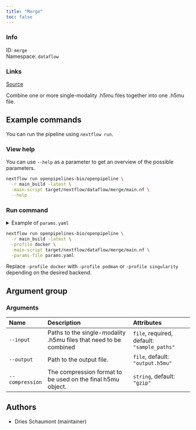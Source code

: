 ```yaml
---
title: "Merge"
toc: false
---
```


::: {.column-margin}

### Info

ID: `merge`  
Namespace: `dataflow`

### Links
[Source](https://github.com/openpipelines-bio/openpipeline/blob/main/src/dataflow/merge){.btn-action .btn-sm .btn-info .btn role="button"}

:::

Combine one or more single-modality .h5mu files together into one .h5mu file.


## Example commands

You can run the pipeline using `nextflow run`.

### View help

You can use `--help` as a parameter to get an overview of the possible parameters.

```bash
nextflow run openpipelines-bio/openpipeline \
  -r main_build -latest \
  -main-script target/nextflow/dataflow/merge/main.nf \
  --help
```

### Run command

<details>
<summary>Example of `params.yaml`</summary>
```yaml
# Arguments
input: # please fill in - example: ["sample_paths"]
# output: "$id.$key.output.h5mu"
compression: "gzip"

# Nextflow input-output arguments
publish_dir: # please fill in - example: "output/"
# param_list: "my_params.yaml"
```
</details>

```bash
nextflow run openpipelines-bio/openpipeline \
  -r main_build -latest \
  -profile docker \
  -main-script target/nextflow/dataflow/merge/main.nf \
  -params-file params.yaml
```

:::{.callout-note}
Replace `-profile docker` with `-profile podman` or `-profile singularity` depending on the desired backend.
:::

## Argument group

### Arguments

|Name            |Description                                                       |Attributes                                  |
|:---------------|:-----------------------------------------------------------------|:-------------------------------------------|
|`--input`       |Paths to the single-modality .h5mu files that need to be combined |`file`, required, default: `"sample_paths"` |
|`--output`      |Path to the output file.                                          |`file`, default: `"output.h5mu"`            |
|`--compression` |The compression format to be used on the final h5mu object.       |`string`, default: `"gzip"`                 |

## Authors

  * Dries Schaumont (maintainer)
